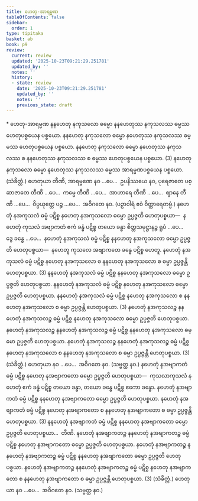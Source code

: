 ```yaml
---
title: ဟေတု-အာရမ္မဏ
tableOfContents: false
sidebar:
  order: 1
type: tipitaka
basket: ab
book: p9
review:
  current: review
  updated: '2025-10-23T09:21:29.251781'
  updated_by: ''
  notes: ''
  history:
  - state: review
    date: '2025-10-23T09:21:29.251781'
    updated_by: ''
    notes: ''
    previous_state: draft
---
```



<ReviewStatus review={frontmatter.review} showDetails={true} />

<HypothesisAnnotation frontmatter={frontmatter} />

<DynamicBreadcrumb />

<Paragraph type="center" book="p9">
* ဟေတု-အာရမ္မဏ
</Paragraph>

<Division number="3" book="p9" e="ch" v="40" p="106">

<Paragraph number="8" book="p9">
နနဟေတု နကုသလော ဓမ္မော နနဟေတုဿ နကုသလဿ ဓမ္မဿ ဟေတုပစ္စယေန ပစ္စယော. နနဟေတု နကုသလော ဓမ္မော နဟေတုဿ နကုသလဿ ဓမ္မဿ ဟေတုပစ္စယေန ပစ္စယော. နနဟေတု နကုသလော ဓမ္မော နဟေတုဿ နကုသလဿ စ နနဟေတုဿ နကုသလဿ စ ဓမ္မဿ ဟေတုပစ္စယေန ပစ္စယော. (3)
</Paragraph>

<Paragraph number="9" book="p9">
နဟေတု နကုသလော ဓမ္မော နဟေတုဿ နကုသလဿ ဓမ္မဿ အာရမ္မဏပစ္စယေန ပစ္စယော. (သံခိတ္တံ.)
</Paragraph>

</Division>
<Division number="4" book="p9" e="ch" v="40" p="106">

<Paragraph number="10" book="p9">
ဟေတုယာ တီဏိ, အာရမ္မဏေ နဝ …ပေ…  ဥပနိဿယေ နဝ, ပုရေဇာတေ ပစ္ဆာဇာတေ တီဏိ …ပေ…  ကမ္မေ တီဏိ …ပေ…  အာဟာရေ တီဏိ …ပေ…  ဈာနေ တီဏိ …ပေ…  ဝိပ္ပယုတ္တေ ပဉ္စ …ပေ…  အဝိဂတေ နဝ. (ပဉှာဝါရံ ဧဝံ ဝိတ္ထာရေတဗ္ဗံ.)
</Paragraph>

</Division>
<Division number="5" book="p9" e="ch" v="40" p="106">

<Paragraph number="11" book="p9">
နဟေတုံ နအကုသလံ ဓမ္မံ ပဋိစ္စ နဟေတု နအကုသလော ဓမ္မော ဥပ္ပဇ္ဇတိ ဟေတုပစ္စယာ—  နဟေတုံ ကုသလံ အဗျာကတံ ဧကံ ခန္ဓံ ပဋိစ္စ တယော ခန္ဓာ စိတ္တသမုဋ္ဌာနဉ္စ ရူပံ …ပေ…  ဒွေ ခန္ဓေ …ပေ…  နဟေတုံ နအကုသလံ ဓမ္မံ ပဋိစ္စ နနဟေတု နအကုသလော ဓမ္မော ဥပ္ပဇ္ဇတိ ဟေတုပစ္စယာ—  နဟေတူ ကုသလေ အဗျာကတေ ခန္ဓေ ပဋိစ္စ ဟေတူ. နဟေတုံ နအကုသလံ ဓမ္မံ ပဋိစ္စ နဟေတု နအကုသလော စ နနဟေတု နအကုသလော စ ဓမ္မာ ဥပ္ပဇ္ဇန္တိ ဟေတုပစ္စယာ. (3)
</Paragraph>

<Paragraph number="12" book="p9">
နနဟေတုံ နအကုသလံ ဓမ္မံ ပဋိစ္စ နနဟေတု နအကုသလော ဓမ္မော ဥပ္ပဇ္ဇတိ ဟေတုပစ္စယာ. နနဟေတုံ နအကုသလံ ဓမ္မံ ပဋိစ္စ နဟေတု နအကုသလော ဓမ္မော ဥပ္ပဇ္ဇတိ ဟေတုပစ္စယာ. နနဟေတုံ နအကုသလံ ဓမ္မံ ပဋိစ္စ နဟေတု နအကုသလော စ နနဟေတု နအကုသလော စ ဓမ္မာ ဥပ္ပဇ္ဇန္တိ ဟေတုပစ္စယာ. (3)
</Paragraph>

<Paragraph number="13" book="p9">
နဟေတုံ နအကုသလဉ္စ နနဟေတုံ နအကုသလဉ္စ ဓမ္မံ ပဋိစ္စ နဟေတု နအကုသလော ဓမ္မော ဥပ္ပဇ္ဇတိ ဟေတုပစ္စယာ. နဟေတုံ နအကုသလဉ္စ နနဟေတုံ နအကုသလဉ္စ ဓမ္မံ ပဋိစ္စ နနဟေတု နအကုသလော ဓမ္မော ဥပ္ပဇ္ဇတိ ဟေတုပစ္စယာ. နဟေတုံ နအကုသလဉ္စ နနဟေတုံ နအကုသလဉ္စ ဓမ္မံ ပဋိစ္စ နဟေတု နအကုသလော စ နနဟေတု နအကုသလော စ ဓမ္မာ ဥပ္ပဇ္ဇန္တိ ဟေတုပစ္စယာ. (3) (သံခိတ္တံ.)
</Paragraph>

<Paragraph number="14" book="p9">
ဟေတုယာ နဝ …ပေ…  အဝိဂတေ နဝ. (သဗ္ဗတ္ထ နဝ.)
</Paragraph>

</Division>
<Division number="6" book="p9" e="ch" v="40" p="107">

<Paragraph number="15" book="p9">
နဟေတုံ နအဗျာကတံ ဓမ္မံ ပဋိစ္စ နဟေတု နအဗျာကတော ဓမ္မော ဥပ္ပဇ္ဇတိ ဟေတုပစ္စယာ—  ကုသလာကုသလံ နဟေတုံ ဧကံ ခန္ဓံ ပဋိစ္စ တယော ခန္ဓာ, တယော ခန္ဓေ ပဋိစ္စ ဧကော ခန္ဓော. နဟေတုံ နအဗျာကတံ ဓမ္မံ ပဋိစ္စ နနဟေတု နအဗျာကတော ဓမ္မော ဥပ္ပဇ္ဇတိ ဟေတုပစ္စယာ. နဟေတုံ နအဗျာကတံ ဓမ္မံ ပဋိစ္စ နဟေတု နအဗျာကတော စ နနဟေတု နအဗျာကတော စ ဓမ္မာ ဥပ္ပဇ္ဇန္တိ ဟေတုပစ္စယာ. (3)
</Paragraph>

<Paragraph number="16" book="p9">
နနဟေတုံ နအဗျာကတံ ဓမ္မံ ပဋိစ္စ နနဟေတု နအဗျာကတော ဓမ္မော ဥပ္ပဇ္ဇတိ ဟေတုပစ္စယာ…  တီဏိ.
</Paragraph>

<Paragraph number="17" book="p9">
နဟေတုံ နအဗျာကတဉ္စ နနဟေတုံ နအဗျာကတဉ္စ ဓမ္မံ ပဋိစ္စ နဟေတု နအဗျာကတော ဓမ္မော ဥပ္ပဇ္ဇတိ ဟေတုပစ္စယာ. နဟေတုံ နအဗျာကတဉ္စ နနဟေတုံ နအဗျာကတဉ္စ ဓမ္မံ ပဋိစ္စ နနဟေတု နအဗျာကတော ဓမ္မော ဥပ္ပဇ္ဇတိ ဟေတုပစ္စယာ. နဟေတုံ နအဗျာကတဉ္စ နနဟေတုံ နအဗျာကတဉ္စ ဓမ္မံ ပဋိစ္စ နဟေတု နအဗျာကတော စ နနဟေတု နအဗျာကတော စ ဓမ္မာ ဥပ္ပဇ္ဇန္တိ ဟေတုပစ္စယာ. (3) (သံခိတ္တံ.)
</Paragraph>

<Paragraph number="18" book="p9">
ဟေတုယာ နဝ …ပေ…  အဝိဂတေ နဝ. (သဗ္ဗတ္ထ နဝ.)
</Paragraph>
</Division>
